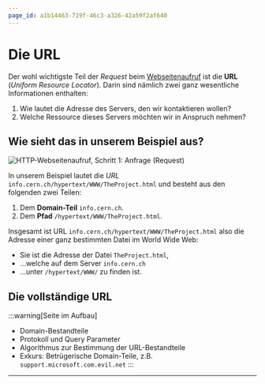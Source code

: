 ```yaml
---
page_id: a1b14463-719f-46c3-a326-42a59f2af640
---
```

# Die URL
Der wohl wichtigste Teil der _Request_ beim [Webseitenaufruf](./01-Ablauf-Webseitenaufruf.mdx) ist die **URL** (_Uniform Resource Locator_). Darin sind nämlich zwei ganz wesentliche Informationen enthalten:

1. Wie lautet die Adresse des Servers, den wir kontaktieren wollen?
2. Welche Ressource dieses Servers möchten wir in Anspruch nehmen?

## Wie sieht das in unserem Beispiel aus?
![HTTP-Webseitenaufruf, Schritt 1: Anfrage (Request)](img/http-request.png)

In unserem Beispiel lautet die _URL_ `info.cern.ch/hypertext/WWW/TheProject.html` und besteht aus den folgenden zwei Teilen:

1. Dem **Domain-Teil** `info.cern.ch`.
2. Dem **Pfad** `/hypertext/WWW/TheProject.html`.

Insgesamt ist URL `info.cern.ch/hypertext/WWW/TheProject.html` also die Adresse einer ganz bestimmten Datei im World Wide Web:

- Sie ist die Adresse der Datei `TheProject.html`,
- ...welche auf dem Server `info.cern.ch`
- ...unter `/hypertext/WWW/` zu finden ist.

## Die vollständige URL
:::warning[Seite im Aufbau]
- Domain-Bestandteile
- Protokoll und Query Parameter
- Algorithmus zur Bestimmung der URL-Bestandteile
- Exkurs: Betrügerische Domain-Teile, z.B. `support.microsoft.com.evil.net`
:::

---

